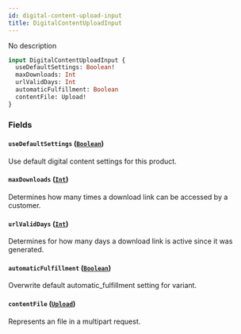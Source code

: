 ```yaml
---
id: digital-content-upload-input
title: DigitalContentUploadInput
---
```


No description

```graphql
input DigitalContentUploadInput {
  useDefaultSettings: Boolean!
  maxDownloads: Int
  urlValidDays: Int
  automaticFulfillment: Boolean
  contentFile: Upload!
}
```

### Fields

#### `useDefaultSettings` ([`Boolean`](../../../developer/api-reference/scalars/boolean))

Use default digital content settings for this product.

#### `maxDownloads` ([`Int`](../../../developer/api-reference/scalars/int))

Determines how many times a download link can be accessed by a customer.

#### `urlValidDays` ([`Int`](../../../developer/api-reference/scalars/int))

Determines for how many days a download link is active since it was generated.

#### `automaticFulfillment` ([`Boolean`](../../../developer/api-reference/scalars/boolean))

Overwrite default automatic_fulfillment setting for variant.

#### `contentFile` ([`Upload`](../../../developer/api-reference/scalars/upload))

Represents an file in a multipart request.
